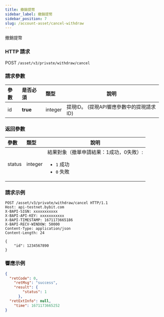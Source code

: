 ```yaml
---
title: 撤銷提幣
sidebar_label: 撤銷提幣
sidebar_position: 7
slug: /account-asset/cancel-withdraw
---
```

撤銷提幣

### HTTP 請求
POST `/asset/v3/private/withdraw/cancel`

### 請求參數
| 參數 | 是否必須 | 類型 | 說明|
|:----- |:-------|:-----|------ |
|id| <b>true</b> | integer |提現ID。 (提現API響應參數中的提現請求ID)|

### 返回參數
| 參數 | 類型 | 說明|
|:----- |:-----|----- |
|status|integer|結果對象（撤單申請結果：1成功，0失敗）: <ul><li>`1` 成功</li><li>`0` 失敗</li></ul>|

### 請求示例

```http
POST /asset/v3/private/withdraw/cancel HTTP/1.1
Host: api-testnet.bybit.com
X-BAPI-SIGN: xxxxxxxxxxx
X-BAPI-API-KEY: xxxxxxxxxxx
X-BAPI-TIMESTAMP: 1671173665186
X-BAPI-RECV-WINDOW: 50000
Content-Type: application/json
Content-Length: 24

{
    "id": 1234567890
}
```

### 響應示例

```json
{
  "retCode": 0,
    "retMsg": "success",
    "result": {
        "status": 1
      },
  "retExtInfo": null,
    "time": 1671173665252
}
```